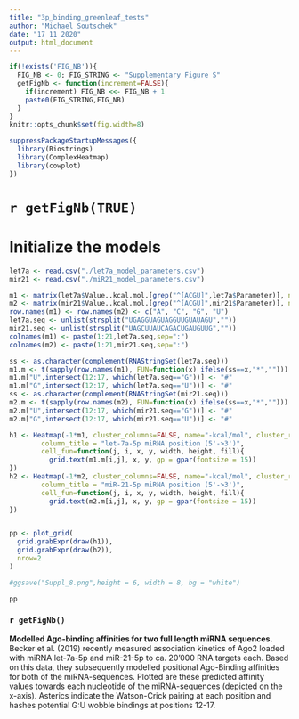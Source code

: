 ```yaml
---
title: "3p_binding_greenleaf_tests"
author: "Michael Soutschek"
date: "17 11 2020"
output: html_document
---
```



```r
if(!exists('FIG_NB')){
  FIG_NB <- 0; FIG_STRING <- "Supplementary Figure S"
  getFigNb <- function(increment=FALSE){
    if(increment) FIG_NB <<- FIG_NB + 1
    paste0(FIG_STRING,FIG_NB)
  }
}
knitr::opts_chunk$set(fig.width=8)
```

```r
suppressPackageStartupMessages({
  library(Biostrings)
  library(ComplexHeatmap)
  library(cowplot)
})
```

# `r getFigNb(TRUE)`

# Initialize the models
```r
let7a <- read.csv("./let7a_model_parameters.csv")
mir21 <- read.csv("./miR21_model_parameters.csv")

m1 <- matrix(let7a$Value..kcal.mol.[grep("^[ACGU]",let7a$Parameter)], nrow=4, byrow = TRUE)
m2 <- matrix(mir21$Value..kcal.mol.[grep("^[ACGU]",mir21$Parameter)], nrow=4, byrow = TRUE)
row.names(m1) <- row.names(m2) <- c("A", "C", "G", "U")
let7a.seq <- unlist(strsplit("UGAGGUAGUAGGUUGUAUAGU",""))
mir21.seq <- unlist(strsplit("UAGCUUAUCAGACUGAUGUUG",""))
colnames(m1) <- paste(1:21,let7a.seq,sep=":")
colnames(m2) <- paste(1:21,mir21.seq,sep=":")

ss <- as.character(complement(RNAStringSet(let7a.seq)))
m1.m <- t(sapply(row.names(m1), FUN=function(x) ifelse(ss==x,"*","")))
m1.m["U",intersect(12:17, which(let7a.seq=="G"))] <- "#"
m1.m["G",intersect(12:17, which(let7a.seq=="U"))] <- "#"
ss <- as.character(complement(RNAStringSet(mir21.seq)))
m2.m <- t(sapply(row.names(m2), FUN=function(x) ifelse(ss==x,"*","")))
m2.m["U",intersect(12:17, which(mir21.seq=="G"))] <- "#"
m2.m["G",intersect(12:17, which(mir21.seq=="U"))] <- "#"
```

```r
h1 <- Heatmap(-1*m1, cluster_columns=FALSE, name="-kcal/mol", cluster_rows=FALSE, 
        column_title = "let-7a-5p miRNA position (5'->3')", 
        cell_fun=function(j, i, x, y, width, height, fill){
          grid.text(m1.m[i,j], x, y, gp = gpar(fontsize = 15))
})
h2 <- Heatmap(-1*m2, cluster_columns=FALSE, name="-kcal/mol", cluster_rows=FALSE, 
        column_title = "miR-21-5p miRNA position (5'->3')", 
        cell_fun=function(j, i, x, y, width, height, fill){
          grid.text(m2.m[i,j], x, y, gp = gpar(fontsize = 15))
})


pp <- plot_grid(
  grid.grabExpr(draw(h1)),
  grid.grabExpr(draw(h2)),
  nrow=2
)

#ggsave("Suppl_8.png",height = 6, width = 8, bg = "white")

pp
```


### `r getFigNb()`

**Modelled Ago-binding affinities for two full length miRNA sequences.** Becker et al. (2019) recently measured association kinetics of Ago2 loaded with miRNA let-7a-5p and miR-21-5p to ca. 20'000 RNA targets each. Based on this data, they subsequently modelled positional Ago-Binding affinities for both of the miRNA-sequences. Plotted are these predicted affinity values towards each nucleotide of the miRNA-sequences (depicted on the x-axis). Asterics indicate the Watson-Crick pairing at each position and hashes potential G:U wobble bindings at positions 12-17. 








